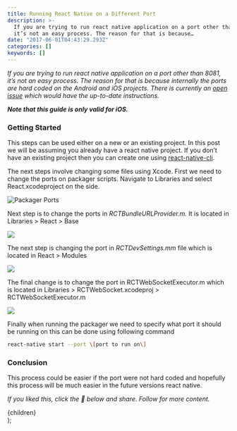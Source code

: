 ```yaml
---
title: Running React Native on a Different Port
description: >-
  If you are trying to run react native application on a port other than 8081,
  it’s not an easy process. The reason for that is because…
date: "2017-06-01T04:43:29.293Z"
categories: []
keywords: []
---
```


_If you are trying to run react native application on a port other than 8081, it’s not an easy process. The reason for that is because internally the ports are hard coded on the Android and iOS projects. There is currently an_ [_open issue_](https://github.com/facebook/react-native/issues/9145) _which would have the up-to-date instructions._

**_Note that this guide is only valid for iOS._**

### Getting Started

This steps can be used either on a new or an existing project. In this post we will be assuming you already have a react native project. If you don’t have an existing project then you can create one using [react-native-cli](https://www.npmjs.com/package/react-native-cli).

The next steps involve changing some files using Xcode. First we need to change the ports on packager scripts. Navigate to Libraries and select React.xcodeproject on the side.

![Packager Ports](https://cdn-images-1.medium.com/max/800/1*KKK3AFdmb_7yKl3SzJbvQA.png)

Next step is to change the ports in _RCTBundleURLProvider.m._ It is located in Libraries > React > Base

![](https://cdn-images-1.medium.com/max/800/1*tSo3b9ybZvV9FDSJ4QK09Q.png)

The next step is changing the port in _RCTDevSettings.mm_ file which is located in React > Modules

![](https://cdn-images-1.medium.com/max/800/1*COjvQVd69kxAYFheJM0O5Q.png)

The final change is to change the port in RCTWebSocketExecutor.m which is located in Libraries > RCTWebSocket.xcodeproj > RCTWebSocketExecutor.m

![](https://cdn-images-1.medium.com/max/800/1*W_ic0pJ4Tz5rkKFBllTG8Q.png)

Finally when running the packager we need to specify what port it should be running on this can be done using following command

```bash
react-native start --port \[port to run on\]
```

### Conclusion

This process could be easier if the port were not hard coded and hopefully this process will be much easier in the future versions react native.

_If you liked this, click the 💚 below and share. Follow for more content._

  <div className="prose prose-yellow prose-lg prose-invert container max-w-none">{children}</div>
);
